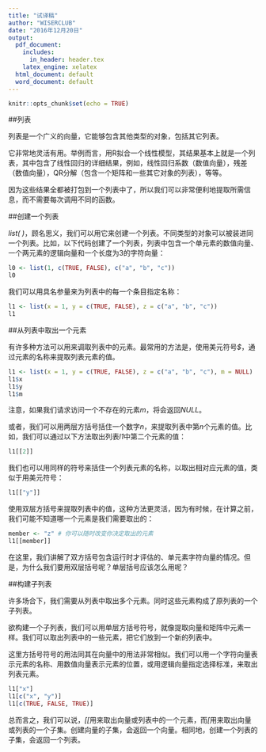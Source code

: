```yaml
---
title: "试译稿"
author: "WISERCLUB"
date: "2016年12月20日"
output:
  pdf_document:
    includes:
      in_header: header.tex
    latex_engine: xelatex
  html_document: default
  word_document: default
---
```


```r
knitr::opts_chunk$set(echo = TRUE)
```

##列表

列表是一个广义的向量，它能够包含其他类型的对象，包括其它列表。

它非常地灵活有用。举例而言，用R拟合一个线性模型，其结果基本上就是一个列表，其中包含了线性回归的详细结果，例如，线性回归系数（数值向量），残差（数值向量），QR分解（包含一个矩阵和一些其它对象的列表），等等。

因为这些结果全都被打包到一个列表中了，所以我们可以非常便利地提取所需信息，而不需要每次调用不同的函数。

##创建一个列表

*list( )*，顾名思义，我们可以用它来创建一个列表。不同类型的对象可以被装进同一个列表。比如，以下代码创建了一个列表，列表中包含一个单元素的数值向量、一个两元素的逻辑向量和一个长度为3的字符向量：

```r
l0 <- list(1, c(TRUE, FALSE), c("a", "b", "c"))
l0
```

我们可以用具名参量来为列表中的每一个条目指定名称：

```r
l1 <- list(x = 1, y = c(TRUE, FALSE), z = c("a", "b", "c"))
l1
```

##从列表中取出一个元素

有许多种方法可以用来调取列表中的元素。最常用的方法是，使用美元符号*$*，通过元素的名称来提取列表元素的值。

```r
l1 <- list(x = 1, y = c(TRUE, FALSE), z = c("a", "b", "c"), m = NULL)
l1$x
l1$y
l1$m
```

注意，如果我们请求访问一个不存在的元素*m*，将会返回*NULL*。

或者，我们可以用两层方括号括住一个数字*n*，来提取列表中第*n*个元素的值。比如，我们可以通过以下方法取出列表*l1*中第二个元素的值：

```r
l1[[2]]
```

我们也可以用同样的符号来括住一个列表元素的名称，以取出相对应元素的值，类似于用美元符号：

```r
l1[["y"]]
```

使用双层方括号来提取列表中的值，这种方法更灵活，因为有时候，在计算之前，我们可能不知道哪一个元素是我们需要取出的：

```r
member <- "z" # 你可以随时改变你决定取出的元素
l1[[member]]
```

在这里，我们讲解了双方括号包含运行时才评估的、单元素字符向量的情况。但是，为什么我们要用双层括号呢？单层括号应该怎么用呢？

##构建子列表

许多场合下，我们需要从列表中取出多个元素。同时这些元素构成了原列表的一个子列表。

欲构建一个子列表，我们可以用单层方括号符号，就像提取向量和矩阵中元素一样。我们可以取出列表中的一些元素，把它们放到一个新的列表中。

这里方括号符号的用法同其在向量中的用法非常相似。我们可以用一个字符向量表示元素的名称、用数值向量表示元素的位置，或用逻辑向量指定选择标准，来取出列表元素。

```r
l1["x"]
l1[c("x", "y")]
l1[c(TRUE, FALSE, TRUE)]
```

总而言之，我们可以说，*[[*用来取出向量或列表中的一个元素，而*[*用来取出向量或列表的一个子集。创建向量的子集，会返回一个向量。相同地，创建一个列表的子集，会返回一个列表。
